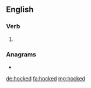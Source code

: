 ==English==

===Verb===
{{head|en|verb form}}

# {{en-past of|hock}}

===Anagrams===
* {{l|en|choked}}

[[de:hocked]]
[[fa:hocked]]
[[mg:hocked]]